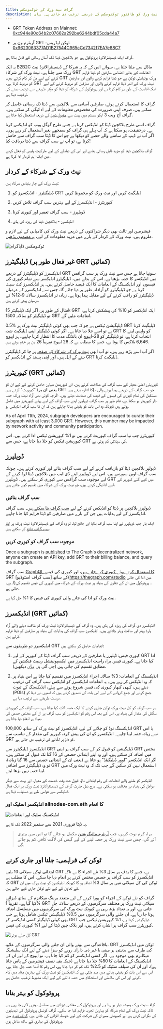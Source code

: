 ```yaml
---
title: گراف نیٹ ورک کے ٹوکنومکس
description: گراف نیٹ ورک کو طاقتور ٹوکنومکس کے ذریعے ترغیب دی جاتی ہے۔ یہاں GRT، دی گراف کی مقامی ورک یوٹیلیٹی ٹوکن کام کرنے کا طریقہ ہے.
---
```


- GRT Token Address on Mainnet: [0xc944e90c64b2c07662a292be6244bdf05cda44a7](https://etherscan.io/token/0xc944e90c64b2c07662a292be6244bdf05cda44a7)

- آربٹرم ون پر GRT ٹوکن ایڈریس: [0x9623063377AD1B27544C965cCd7342f7EA7e88C7](https://arbiscan.io/token/0x9623063377ad1b27544c965ccd7342f7ea7e88c7)

گراف ایک ڈیسینٹرالائزڈ پروٹوکول ہے جو بلاکچین ڈیٹا تک آسان رسائی کے قابل بناتا ہے.

یہ ایک B2B2C ماڈل سے ملتا جلتا ہے، سوائے اس کے کہ یہ شرکا کے ڈیسینٹرالائزڈ نیٹ ورک سے چلتا ہے۔ نیٹ ورک کے شرکاء GRT انعامات کے بدلے اختتامی صارفین کو ڈیٹا فراہم کرنے کے لیے مل کر کام کرتے ہیں۔ GRT ورک یوٹیلیٹی ٹوکن ہے جو ڈیٹا فراہم کرنے والوں اور صارفین کو مربوط کرتا ہے۔ GRT نیٹ ورک کے اندر ڈیٹا فراہم کرنے والوں اور صارفین کو مربوط کرنے کے لیے ایک افادیت کے طور پر کام کرتا ہے اور پروٹوکول کے شرکاء کو ڈیٹا کو مؤثر طریقے سے ترتیب دینے کی ترغیب دیتا ہے.

گراف کا استعمال کرتے ہوئے، صارفین آسانی سے بلاکچین سے ڈیٹا تک رسائی حاصل کر سکتے ہیں، صرف اپنی ضرورت کی مخصوص معلومات کے لیے ادائیگی کر سکتے ہیں۔ گراف آج ویب 3 ایکو سسٹم میں بہت سے [مقبول ڈیپز](https://thegraph.com/explorer) کے ذریعہ استعمال کیا جاتا ہے.

گراف اسی طرح بلاکچین ڈیٹا کو انڈیکس کرتا ہے جس طرح گوگل ویب کو انڈیکس کرتا ہے۔ درحقیقت، ہو سکتا ہے کہ آپ پہلے ہی گراف کو سمجھے بغیر استعمال کر رہے ہوں۔ اگر آپ نے ڈیپ کے سامنے والے حصے کو دیکھا ہے جو اس کا ڈیٹا سب گراف سے حاصل کرتا ہے، تو آپ نے سب گراف سے ڈیٹا دریافت کیا!

گراف بلاکچین ڈیٹا کو مزید قابل رسائی بنانے اور اس کے تبادلے کے لیے مارکیٹ پلیس کو فعال کرنے میں ایک اہم کردار ادا کرتا ہے.

## نیٹ ورک کے شرکاء کے کردار

نیٹ ورک کے چار بنیادی شرکاء ہیں:

1.  ڈیلیگیٹرز - انڈیکسرز کو GRT ڈیلیگیٹ کریں اور نیٹ ورک کو محفوظ کریں

2.  کیوریٹرز - انڈیکسرز کے لیے بہترین سب گراف تلاش کریں

3.  ڈویلپرز - سب گراف تعمیر اور کیوری کرنا

4.  انڈیکسرز - بلاکچین ڈیٹا کی ریڑھ کی ہڈی

فیشرمین اور ثالث بھی دیگر شراکتوں کے ذریعے نیٹ ورک کی کامیابی کے لیے لازم و ملزوم ہیں۔ نیٹ ورک کے کردار کے بارے میں مزید معلومات کے لیے، [یہ مضمون پڑھیں](https://thegraph.com/blog/the-graph-grt-token-economics/).

![ٹوکنومکس ڈایاگرام](/img/updated-tokenomics-image.png)

## ڈیلیگیٹرز (غیر فعال طور پر GRT کمائیں)

انڈیکسرز کو ڈیلیگیٹرز کے ذریعے GRT سونپا جاتا ہے جس سے نیٹ ورک پر سب گرافس میں انڈیکسر کا حصہ بڑھتا ہے۔ اس کے بدلے میں، ڈیلیگیٹرز انڈیکسر سے تمام کیوری کی فیسوں اور انڈیکسنگ کے انعامات کا ایک فیصد حاصل کرتے ہیں۔ ہر انڈیکسرز کٹ سیٹ کرتا ہے جو ڈیلیگیٹرز کو آزادانہ طور پر دیا جائے گا، جس سے انڈیکسرز کے درمیان ڈیلیگیٹرز کو راغب کرنے کے لیے مقابلہ پیدا ہوتا ہے۔ زیادہ تر انڈیکسرز سالانہ 9-12% کے درمیان پیش کرتے ہیں.

مثال کے طور پر، اگر ایک ڈیلیگیٹر 15k GRT ایک انڈیکسر کو 10% کی پیشکش کرتا ہے، تو ڈیلیگیٹر کو سالانہ 1500 GRT انعامات ملیں گے.

0.5% ڈیلیگیشن ٹیکس ہے جو کہ جب بھی کوئی ڈیلیگیٹر نیٹ ورک پر GRT ڈیلیگیٹ کرتا ہے تو اسے جلا دیا جاتا ہے۔ اگر کوئی ڈیلیگیٹر اپنی ڈیلیگیٹ شدہ GRT کو واپس لینے کا انتخاب کرتا ہے، تو ڈیلیگیٹر کو 28-ایپوچ ان بانڈنگ مدت کا انتظار کرنا چاہیے۔ ہر ایپوچ 6,646 بلاکس کا ہوتا ہے، جس کا مطلب ہے کہ 28 ایپوچ تقریباً 26 دن پر ختم ہوتے ہیں.

اگر آپ اسے پڑھ رہے ہیں، تو آپ ابھی [نیٹ ورک کے شرکاء کے صفحہ](https://thegraph.com/explorer/participants/indexers) پر جا کر ڈیلیگیٹرز بننے کے اہل ہیں، اور اپنی پسند کے انڈیکسر کو GRT ڈیلیگیٹ کرنا.

## کیوریٹرز (GRT کمائیں)

کیوریٹرز اعلیٰ معیار کے سب گراف کی شناخت کرتے ہیں، اور کیوریشن شیئرز حاصل کرنے کے لیے ان کو "کیوریٹ" کرتے ہیں (یعنی ان پر GRT کا اشارہ دیتے ہیں)، جو سب گراف کے ذریعے پیدا ہونے والی مستقبل کی تمام کیوری کی فیسوں کے فیصد کی ضمانت دیتے ہیں۔ اگرچہ کوئی بھی آزاد نیٹ ورک حصہ دار کیوریٹر ہو سکتا ہے، عام طور پر سب گراف ڈویلپرز اپنے سب گراف کے لیے پہلے کیوریٹرز میں شامل ہوتے ہیں کیونکہ وہ اس بات کو یقینی بنانا چاہتے ہیں کہ ان کا سب گراف انڈیکس ہو.

As of April 11th, 2024, subgraph developers are encouraged to curate their subgraph with at least 3,000 GRT. However, this number may be impacted by network activity and community participation.

کیوریٹرز جب نیا سب گراف کیوریٹ کرتے ہیں تو 1% کیوریشن ٹیکس ادا کرتے ہیں۔ اس کیوریشن ٹیکس کو جلا دیا جاتا ہے، جس سے GRT کی سپلائی کم ہوتی ہے.

## ڈویلپرز

ڈیولپر بلاکچین ڈیٹا کو بازیافت کرنے کے لیے سب گراف بناتے اور کیوری کرتے ہیں۔ چونکہ سب گراف اوپن سورس ہیں، اس لیے ڈویلپرز اپنے ڈی ایپ میں بلاکچین ڈیٹا لوڈ کرنے کے لیے موجودہ سب گرافس سے کیوری کر سکتے ہیں۔ ڈویلپرز GRT میں کیے گئے کیوریز کے لیے ادائیگی کرتے ہیں، جو نیٹ ورک کے شرکاء میں تقسیم کیے جاتے ہیں.

### سب گراف بنائیں

ڈیولپرز بلاکچین پر ڈیٹا کو انڈیکس کرنے کے لیے [سب گراف بنا سکتے ہیں](/developing/creating-a-subgraph/)۔ سب گراف انڈیکسرز کے لیے ہدایات ہیں جن کے بارے میں صارفین کو ڈیٹا فراہم کیا جانا چاہیے.

ایک بار جب ڈویلپرز نے اپنا سب گراف بنایا اور جانچ لیا، تو وہ گراف کے ڈیسینٹرالائزڈ نیٹ ورک پر [اپنا سب گراف شائع](/publishing/publishing-a-subgraph/) کر سکتے ہیں.

### موجودہ سب گراف کو کیوری کریں

Once a subgraph is [published](/publishing/publishing-a-subgraph/) to The Graph's decentralized network, anyone can create an API key, add GRT to their billing balance, and query the subgraph.

سب گراف [GraphQL کا استعمال کرتے ہوئے کیوری کیے جاتے ہیں](/querying/querying-the-graph/)، اور کیوری کی فیس GRT کے ساتھ [سب گراف اسٹوڈیو](https://thegraph.com/studio میں ادا کی جاتی ہے۔ /)۔ پروٹوکول میں ان کے تعاون کی بنیاد پر نیٹ ورک کے شرکاء میں کیوری کی فیس تقسیم کی جاتی ہے.

نیٹ ورک کو ادا کی جانے والی کیوری کی فیس کا 1% جل گیا ہے.

## انڈیکسرز (GRT کمائیں)

انڈیکسرز دی گراف کی ریڑھ کی ہڈی ہیں۔ وہ گراف کے ڈیسینٹرالائزڈ نیٹ ورک کو طاقت دینے والے آزاد ہارڈ ویئر اور سافٹ ویئر چلاتے ہیں۔ انڈیکسرز سب گراف کی ہدایات کی بنیاد پر صارفین کو ڈیٹا فراہم کرتے ہیں.

انڈیکسرز دو طریقوں سے GRT انعامات حاصل کر سکتے ہیں:

1.  کیوری فیس: ڈیلپرز یا صارفین کے ذریعے سب گراف ڈیٹا کے کیوریز کے لیے GRT ادا کیا جاتا ہے۔ کیوری فیس براہ راست انڈیکسرز میں ایکسپونینشل ریبیٹ فنکشن کے مطابق تقسیم کی جاتی ہیں (جی آئی پی [یہاں](https://forum.thegraph.com/t/gip-0051-exponential-query-fee-rebates-for-indexers/4162) دیکھیں).

2.  انڈیکسنگ کے انعامات: 3% سالانہ اجراء انڈیکسرز میں تقسیم کیا جاتا ہے اس بنیاد پر کہ وہ انڈیکس کر رہے ہیں۔ یہ انعامات انڈیکسرز کو انڈیکس سب گراف کی ترغیب دیتے ہیں، کبھی کبھار کیوری کی فیس شروع ہونے سے پہلے، انڈیکسنگ کے ثبوت (POIs) جمع کرنے اور جمع کروانے کے لیے اس بات کی تصدیق کرتے ہیں کہ انھوں نے ڈیٹا کو درست طریقے سے ترتیب دیا ہے.

ہر سب گراف کو کل نیٹ ورک ٹوکن جاری کرنے کا ایک حصہ الاٹ کیا جاتا ہے، سب گراف کے کیوریشن سگنل کی مقدار کی بنیاد پر۔ اس کے بعد اس رقم کو انڈیکسرز کو سب گراف پر ان کے مختص حصص کی بنیاد پر انعام دیا جاتا ہے.

انڈیکسنگ نوڈ کو چلانے کے لیے، انڈیکسرز کو نیٹ ورک کے ساتھ 100,000 GRT یا اس سے زیادہ حصہ لینا چاہیے۔ انڈیکسرز کو ان کی پیش کردہ کیوریز کی مقدار کے تناسب سے GRT کو داؤ پر لگانے کی ترغیب دی جاتی ہے.

انڈیکسرز ڈیلیگیٹرز سے GRT ڈیلیگیشن کو قبول کر کے سب گراف پر اپنی GRT مختص میں اضافہ کر سکتے ہیں، اور وہ اپنے ابتدائی حصص کے 16 گنا تک قبول کر سکتے ہیں۔ اگر ایک انڈیکسر "اوور ڈیلیگیٹڈ" ہو جاتا ہے (یعنی ان کے ابتدائی حصص سے 16 گنا زیادہ)، تو وہ ڈیلیگیٹرز سے اضافی GRT استعمال نہیں کر سکیں گے جب تک کہ وہ نیٹ ورک میں اپنا حصہ نہیں بڑھا لیتے.

انڈیکسر کو ملنے والے انعامات کی رقم ابتدائی داؤ، قبول شدہ وفد، خدمت کے معیار، اور بہت سے دیگر عوامل کی بنیاد پر مختلف ہو سکتی ہے۔ درج ذیل چارٹ گراف کے ڈیسینٹرالائزڈ نیٹ ورک پر ایک فعال انڈیکسر سے عوامی طور پر دستیاب ڈیٹا ہے.

### انڈیکسر اسٹیک اور allnodes-com.eth کا انعام

![انڈیکسنگ سٹیک اور انعامات](/img/indexing-stake-and-income.png)

یہ ڈیٹا فروری 2021 سے ستمبر 2022 تک کا ہے.

> براہ کرم نوٹ کریں، جب [آربٹرم مائیگریشن](https://forum.thegraph.com/t/gip-0037-the-graph-arbitrum-deployment-with-linear-rewards-minted-in-l2/3551) مکمل ہو جائے گا تو اس میں بہتری آئے گی، جس سے نیٹ ورک پر حصہ لینے کے لیے گیس کی لاگت کافی کم ہو جائے گی.

## ٹوکن کی فراہمی: جلنا اور جاری کرنے

ابتدائی ٹوکن سپلائی 10 بلین GRT ہے، جس کا ہدف ہر سال 3% نئے اجراء کا ہے تاکہ انڈیکسرز کو سب گراف پر حصص مختص کرنے پر انعام دیا جا سکے۔ اس کا مطلب ہے کہ GRT ٹوکن کی کل سپلائی میں ہر سال 3% اضافہ ہو گا کیونکہ انڈیکسرز کو نیٹ ورک میں ان کے تعاون کے لیے نئے ٹوکن جاری کیے جاتے ہیں.

گراف کو نئے ٹوکن کے اجراء کو پورا کرنے کے لیے متعدد برننگ میکانزم کے ساتھ ڈیزائن کیا گیا ہے۔ تقریباً 1% GRT سپلائی نیٹ ورک پر مختلف سرگرمیوں کے ذریعے سالانہ جل جاتی ہے، اور یہ تعداد بڑھ رہی ہے کیونکہ نیٹ ورک کی سرگرمیوں میں مسلسل اضافہ ہوتا جا رہا ہے۔ ان جلنے والی سرگرمیوں میں 0.5% ڈیلیگیشن ٹیکس شامل ہوتا ہے جب بھی کوئی ڈیلیگیٹر کسی انڈیکسر کو GRT ڈیلیگیٹس کرتا ہے، 1% کیوریشن ٹیکس جب کیوریٹرز سب گراف پر اشارہ کرتے ہیں، اور بلاک چین ڈیٹا کے لیے 1% کیوری کی فیس.

![کل جلے ہوئی GRT](/img/total-burned-grt.jpeg)

باقاعدگی سے ہونے والی ان جلنے والی سرگرمیوں کے علاوہ، GRT ٹوکن میں انڈیکسرز کی طرف سے بدنیتی پر مبنی یا غیر ذمہ دارانہ رویے کو سزا دینے کے لیے ایک سلیشنگ میکانزم بھی موجود ہے۔ اگر کسی انڈیکسر کو کم کیا جاتا ہے، تو ایپوچ کے لیے ان کے انڈیکسنگ کے انعامات کا 50% جلا دیا جاتا ہے (جبکہ بقیہ نصف فیشرمین کے پاس جاتا ہے)، اور ان کی سیلف سٹیک کو 2.5% تک کم کر دیا جاتا ہے، اس رقم کا آدھا حصہ جل جاتا ہے۔ اس سے اس بات کو یقینی بنانے میں مدد ملتی ہے کہ انڈیکسرز کو نیٹ ورک کے بہترین مفاد میں کام کرنے اور اس کی سلامتی اور استحکام میں حصہ ڈالنے کے لیے ایک مضبوط ترغیب حاصل ہے.

## پروٹوکول کو بہتر بنانا

گراف نیٹ ورک ہمیشہ تیار ہو رہا ہے اور پروٹوکول کے معاشی ڈیزائن میں مسلسل بہتری لائی جا رہی ہے تاکہ نیٹ ورک کے تمام شرکاء کو بہترین تجربہ فراہم کیا جا سکے۔ گراف کونسل پروٹوکول کی تبدیلیوں کی نگرانی کرتی ہے اور کمیونٹی ممبران کی شرکت کے لیے حوصلہ افزائی کی جاتی ہے۔ [گراف فورم](https://forum.thegraph.com/) میں پروٹوکول کی بہتری کے ساتھ شامل ہوں.
